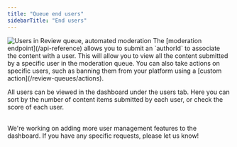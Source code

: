 ```yaml
---
title: "Queue end users"
sidebarTitle: "End users"
---
```


<Frame>
  <img
    className="block "
    src="/images/content-queue-users.png"
    alt="Users in Review queue, automated moderation"
  />
</Frame>
The [moderation endpoint](/api-reference) allows you to submit an `authorId` to associate
the content with a user. This will allow you to view all the content submitted by
a specific user in the moderation queue. You can also take actions on specific users,
such as banning them from your platform using a [custom action](/review-queues/actions).

All users can be viewed in the dashboard under the users tab. Here you can sort by the number of content items submitted by each user, or check the score of each user. <br></br>

<Tip>
  We're working on adding more user management features to the dashboard. If you
  have any specific requests, please let us know!
</Tip>
